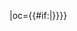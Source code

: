 {{fb team|t=深圳|tan=深圳足球俱乐部|tc=CHN|abb={{#if:{{{abb|}}}|深圳}}|oc={{#if:{{{oc|}}}|{{{oc}}}}}}}<!--
--><noinclude>[[Category:中国足球超级联赛模板|{{PAGENAME}}]]</noinclude>